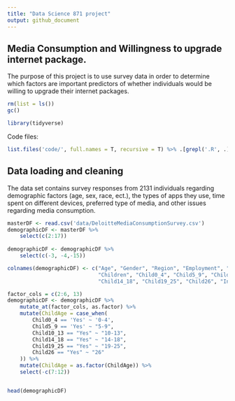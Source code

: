 ```yaml
---
title: "Data Science 871 project"
output: github_document
---
```


## Media Consumption and Willingness to upgrade internet package.

The purpose of this project is to use survey data in order to determine which factors are important predictors of whether individuals would be willing to upgrade their internet packages. 

```r

rm(list = ls()) 
gc()

library(tidyverse)
```

Code files:
```r
list.files('code/', full.names = T, recursive = T) %>% .[grepl('.R', .)] %>% as.list() %>% walk(~source(.))
```

## Data loading and cleaning
The data set contains survey responses from 2131 individuals regarding demographic factors (age, sex, race, ect.), the types of apps they use, time spent on different devices, preferred type of media, and other issues regarding media consumption. 

```r
masterDF <- read.csv('data/DeloitteMediaConsumptionSurvey.csv')
demographicDF <- masterDF %>% 
    select(c(2:17)) 
    
demographicDF <- demographicDF %>% 
    select(c(-3, -4,-15))

colnames(demographicDF) <- c("Age", "Gender", "Region", "Employment", "Race", 
                             "Children", "Child0_4", "Child5_9", "Child10_13", 
                             "Child14_18", "Child19_25", "Child26", "Income")

factor_cols = c(2:6, 13)
demographicDF <- demographicDF %>% 
    mutate_at(factor_cols, as.factor) %>% 
    mutate(ChildAge = case_when(
        Child0_4 == 'Yes' ~ '0-4',
        Child5_9 == 'Yes' ~ "5-9",
        Child10_13 == "Yes" ~ "10-13",
        Child14_18 == "Yes" ~ "14-18",
        Child19_25 == "Yes" ~ "19-25",
        Child26 == "Yes" ~ "26"
    )) %>% 
    mutate(ChildAge = as.factor(ChildAge)) %>% 
    select(-c(7:12))


head(demographicDF)
    

```
